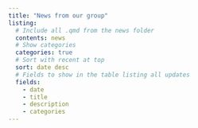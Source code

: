 ```yaml
---
title: "News from our group"
listing: 
  # Include all .qmd from the news folder
  contents: news
  # Show categories
  categories: true
  # Sort with recent at top
  sort: date desc
  # Fields to show in the table listing all updates 
  fields: 
    - date
    - title
    - description
    - categories
---
```


<!-- The below css code makes the date column skinnier. -->

```{=html}
<style>
div.quarto-post .metadata {
    flex-basis: 15%;
}
</style>
```

